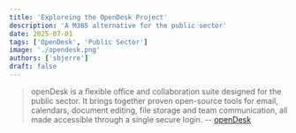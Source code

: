 ```yaml
---
title: 'Exploreing the OpenDesk Project'
description: 'A M365 alternative for the public sector'
date: 2025-07-01
tags: ['OpenDesk', 'Public Sector']
image: './opendesk.png'
authors: ['sbjerre']
draft: false
---
```


> openDesk is a flexible office and collaboration suite designed for the public sector. It brings together proven open-source tools for email, calendars, document editing, file storage and team communication, all made accessible through a single secure login.
> -- [openDesk](https://www.opendesk.eu/)